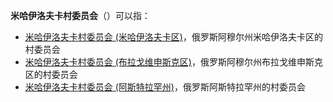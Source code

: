 '''米哈伊洛夫卡村委员会'''（{{lang-ru|Михайловский сельсовет}}）可以指：

* [[米哈伊洛夫卡村委员会_(米哈伊洛夫卡区)|米哈伊洛夫卡村委员会 (米哈伊洛夫卡区)]]，俄罗斯阿穆尔州米哈伊洛夫卡区的村委员会
* [[米哈伊洛夫卡村委员会_(布拉戈维申斯克区)|米哈伊洛夫卡村委员会 (布拉戈维申斯克区)]]，俄罗斯阿穆尔州布拉戈维申斯克区的村委员会
* [[米哈伊洛夫卡村委员会_(阿斯特拉罕州)|米哈伊洛夫卡村委员会 (阿斯特拉罕州)]]，俄罗斯阿斯特拉罕州的村委员会

{{disambig|cat=俄语译名消歧义}}